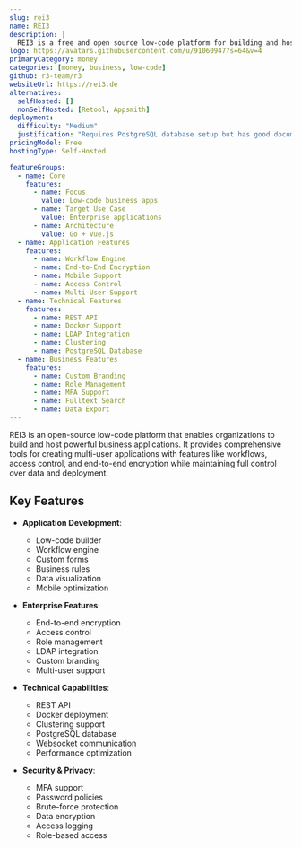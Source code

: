 ```yaml
---
slug: rei3
name: REI3
description: |
  REI3 is a free and open source low-code platform for building and hosting powerful business applications with full control and ownership, offering features like workflows, end-to-end encryption, and mobile support.
logo: https://avatars.githubusercontent.com/u/91060947?s=64&v=4
primaryCategory: money
categories: [money, business, low-code]
github: r3-team/r3
websiteUrl: https://rei3.de
alternatives:
  selfHosted: []
  nonSelfHosted: [Retool, Appsmith]
deployment:
  difficulty: "Medium"
  justification: "Requires PostgreSQL database setup but has good documentation and multiple deployment options including Docker."
pricingModel: Free
hostingType: Self-Hosted

featureGroups:
  - name: Core
    features:
      - name: Focus
        value: Low-code business apps
      - name: Target Use Case
        value: Enterprise applications
      - name: Architecture
        value: Go + Vue.js
  - name: Application Features
    features:
      - name: Workflow Engine
      - name: End-to-End Encryption
      - name: Mobile Support
      - name: Access Control
      - name: Multi-User Support
  - name: Technical Features
    features:
      - name: REST API
      - name: Docker Support
      - name: LDAP Integration
      - name: Clustering
      - name: PostgreSQL Database
  - name: Business Features
    features:
      - name: Custom Branding
      - name: Role Management
      - name: MFA Support
      - name: Fulltext Search
      - name: Data Export
---
```


REI3 is an open-source low-code platform that enables organizations to build and host powerful business applications. It provides comprehensive tools for creating multi-user applications with features like workflows, access control, and end-to-end encryption while maintaining full control over data and deployment.

## Key Features

- **Application Development**:

  - Low-code builder
  - Workflow engine
  - Custom forms
  - Business rules
  - Data visualization
  - Mobile optimization

- **Enterprise Features**:

  - End-to-end encryption
  - Access control
  - Role management
  - LDAP integration
  - Custom branding
  - Multi-user support

- **Technical Capabilities**:

  - REST API
  - Docker deployment
  - Clustering support
  - PostgreSQL database
  - Websocket communication
  - Performance optimization

- **Security & Privacy**:
  - MFA support
  - Password policies
  - Brute-force protection
  - Data encryption
  - Access logging
  - Role-based access
